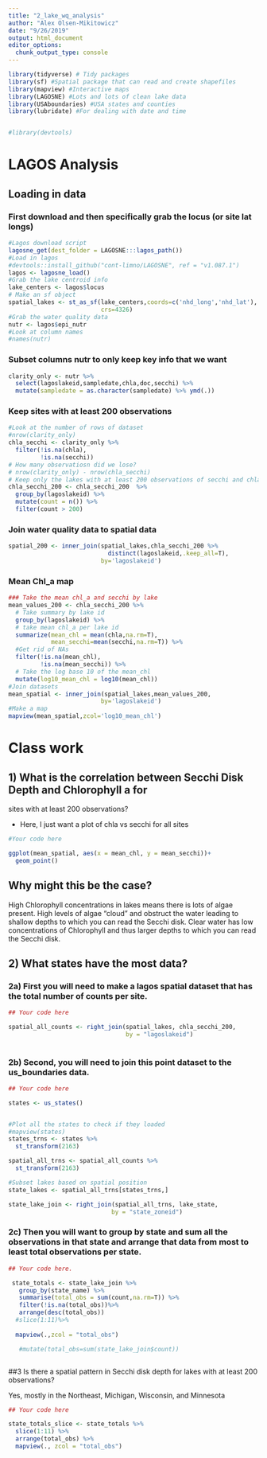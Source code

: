 ```yaml
---
title: "2_lake_wq_analysis"
author: "Alex Olsen-Mikitowicz"
date: "9/26/2019"
output: html_document
editor_options: 
  chunk_output_type: console
---
```


```r
library(tidyverse) # Tidy packages
library(sf) #Spatial package that can read and create shapefiles 
library(mapview) #Interactive maps
library(LAGOSNE) #Lots and lots of clean lake data
library(USAboundaries) #USA states and counties
library(lubridate) #For dealing with date and time


#library(devtools)

```


# LAGOS Analysis


## Loading in data


### First download and then specifically grab the locus (or site lat longs)
```r
#Lagos download script
lagosne_get(dest_folder = LAGOSNE:::lagos_path())
#Load in lagos
#devtools::install_github("cont-limno/LAGOSNE", ref = "v1.087.1")
lagos <- lagosne_load()
#Grab the lake centroid info
lake_centers <- lagos$locus
# Make an sf object 
spatial_lakes <- st_as_sf(lake_centers,coords=c('nhd_long','nhd_lat'),
                          crs=4326)
#Grab the water quality data
nutr <- lagos$epi_nutr
#Look at column names
#names(nutr)
```

### Subset columns nutr to only keep key info that we want


```r
clarity_only <- nutr %>%
  select(lagoslakeid,sampledate,chla,doc,secchi) %>%
  mutate(sampledate = as.character(sampledate) %>% ymd(.))
```


### Keep sites with at least 200 observations 

```r
#Look at the number of rows of dataset
#nrow(clarity_only)
chla_secchi <- clarity_only %>%
  filter(!is.na(chla),
         !is.na(secchi))
# How many observatiosn did we lose?
# nrow(clarity_only) - nrow(chla_secchi)
# Keep only the lakes with at least 200 observations of secchi and chla
chla_secchi_200 <- chla_secchi_200  %>%
  group_by(lagoslakeid) %>%
  mutate(count = n()) %>%
  filter(count > 200)
```


### Join water quality data to spatial data

```r
spatial_200 <- inner_join(spatial_lakes,chla_secchi_200 %>%
                            distinct(lagoslakeid,.keep_all=T),
                          by='lagoslakeid')
```

### Mean Chl_a map

```r
### Take the mean chl_a and secchi by lake
mean_values_200 <- chla_secchi_200 %>%
  # Take summary by lake id
  group_by(lagoslakeid) %>%
  # take mean chl_a per lake id
  summarize(mean_chl = mean(chla,na.rm=T),
            mean_secchi=mean(secchi,na.rm=T)) %>%
  #Get rid of NAs
  filter(!is.na(mean_chl),
         !is.na(mean_secchi)) %>%
  # Take the log base 10 of the mean_chl
  mutate(log10_mean_chl = log10(mean_chl))
#Join datasets
mean_spatial <- inner_join(spatial_lakes,mean_values_200,
                          by='lagoslakeid') 
#Make a map
mapview(mean_spatial,zcol='log10_mean_chl')
```


# Class work

## 1) What is the correlation between Secchi Disk Depth and Chlorophyll a for
sites with at least 200 observations?

- Here, I just want a plot of chla vs secchi for all sites 

```r
#Your code here

ggplot(mean_spatial, aes(x = mean_chl, y = mean_secchi))+
  geom_point()

```


## Why might this be the case? 

High Chlorophyll concentrations in lakes means there is lots of algae present. High levels of algae "cloud" and obstruct the water leading to shallow depths to which you can read the Secchi disk. Clear water has low concentrations of Chlorophyll and thus larger depths to which you can read the Secchi disk.


## 2) What states have the most data? 



### 2a) First you will need to make a lagos spatial dataset that has the total number of counts per site.

```r
## Your code here

spatial_all_counts <- right_join(spatial_lakes, chla_secchi_200,
                                 by = "lagoslakeid")
  
```


### 2b) Second, you will need to join this point dataset to the us_boundaries data. 

```r
## Your code here

states <- us_states()


#Plot all the states to check if they loaded
#mapview(states)
states_trns <- states %>%
  st_transform(2163)

spatial_all_trns <- spatial_all_counts %>%
  st_transform(2163)

#Subset lakes based on spatial position
state_lakes <- spatial_all_trns[states_trns,]

state_lake_join <- right_join(spatial_all_trns, lake_state,
                             by = "state_zoneid")


```


### 2c) Then you will want to group by state and sum all the observations in that state and arrange that data from most to least total observations per state. 

```r
## Your code here. 

 state_totals <- state_lake_join %>%
   group_by(state_name) %>%
   summarise(total_obs = sum(count,na.rm=T)) %>%
   filter(!is.na(total_obs))%>%
   arrange(desc(total_obs))
  #slice(1:11)%>%
  
  mapview(.,zcol = "total_obs")

   #mutate(total_obs=sum(state_lake_join$count))



```

##3 Is there a spatial pattern in Secchi disk depth for lakes with at least 200 
observations?

Yes, mostly in the Northeast, Michigan, Wisconsin, and Minnesota

```r
## Your code here

state_totals_slice <- state_totals %>%
  slice(1:11) %>%
  arrange(total_obs) %>%
  mapview(., zcol = "total_obs")

```
